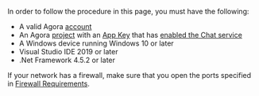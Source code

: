 <PlatformWrapper platform="windows">

In order to follow the procedure in this page, you must have the following:

- A valid Agora [account](https://docs.agora.io/en/video-calling/reference/manage-agora-account/#create-an-agora-account)
- An Agora [project](https://docs.agora.io/en/video-calling/reference/manage-agora-account/#create-an-agora-project) with an [App Key](https://docs.agora.io/en/agora-chat/get-started/enable#get-the-information-of-the-chat-project) that has [enabled the Chat service](https://docs.agora.io/en/agora-chat/get-started/enable) 
- A Windows device running Windows 10 or later
- Visual Studio IDE 2019 or later
- .Net Framework 4.5.2 or later

<div class="alert note">If your network has a firewall, make sure that you open the ports specified in <a href="https://docs.agora.io/en/Agora%20Platform/firewall?platform=All%20Platforms">Firewall Requirements</a>.</div>

</PlatformWrapper>
